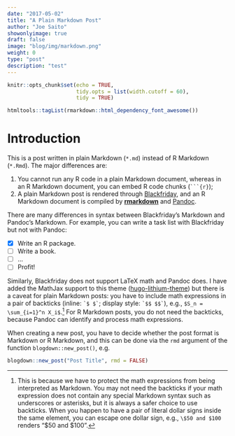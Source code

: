 ```yaml
---
date: "2017-05-02"
title: "A Plain Markdown Post"
author: "Joe Saito"
showonlyimage: true
draft: false
image: "blog/img/markdown.png"
weight: 0
type: "post"
description: "test"
---
```



```r
knitr::opts_chunk$set(echo = TRUE, 
                      tidy.opts = list(width.cutoff = 60),
                      tidy = TRUE)
```

```r
htmltools::tagList(rmarkdown::html_dependency_font_awesome())
```
# Introduction


This is a post written in plain Markdown (`*.md`) instead of R Markdown (`*.Rmd`). The major differences are:

1. You cannot run any R code in a plain Markdown document, whereas in an R Markdown document, you can embed R code chunks (```` ```{r} ````);
2. A plain Markdown post is rendered through [Blackfriday](https://gohugo.io/overview/configuration/), and an R Markdown document is compiled by [**rmarkdown**](http://rmarkdown.rstudio.com) and [Pandoc](http://pandoc.org).

There are many differences in syntax between Blackfriday's Markdown and Pandoc's Markdown. For example, you can write a task list with Blackfriday but not with Pandoc:

- [x] Write an R package.
- [ ] Write a book.
- [ ] ...
- [ ] Profit!

Similarly, Blackfriday does not support LaTeX math and Pandoc does. I have added the MathJax support to this theme ([hugo-lithium-theme](https://github.com/yihui/hugo-lithium-theme)) but there is a caveat for plain Markdown posts: you have to include math expressions in a pair of backticks (inline: `` `$ $` ``; display style: `` `$$ $$` ``), e.g., `$S_n = \sum_{i=1}^n X_i$`.^[This is because we have to protect the math expressions from being interpreted as Markdown. You may not need the backticks if your math expression does not contain any special Markdown syntax such as underscores or asterisks, but it is always a safer choice to use backticks. When you happen to have a pair of literal dollar signs inside the same element, you can escape one dollar sign, e.g., `\$50 and $100` renders "\$50 and $100".] For R Markdown posts, you do not need the backticks, because Pandoc can identify and process math expressions.

When creating a new post, you have to decide whether the post format is Markdown or R Markdown, and this can be done via the `rmd` argument of the function `blogdown::new_post()`, e.g.

```r
blogdown::new_post("Post Title", rmd = FALSE)
```
